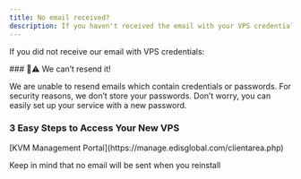 ```yaml
---
title: No email received?
description: If you haven't received the email with your VPS credentials, there's no need to worry. Install it with fresh password and the OS of your choice. Instructions for installing Linux/Windows are provided.
---
```



If you did not receive our email with VPS credentials:

<Info> ### 🚫⚠️ We can’t resend it!

  We are unable to resend emails which contain credentials or passwords. For security reasons, we don’t store your passwords. Don’t worry, you can easily set up your service with a new password.
</Warning>

### **3 Easy Steps to Access Your New VPS**

<Steps>
  <Step title="Log in to your">
    [KVM Management Portal](https://manage.edisglobal.com/clientarea.php)
  </Step>

  <Step title="Locate your VPS in the Services tab" />

  <Step title="Reinstall your VPS with a fresh OS and your own password">
    <CtaButton label="How to Install Linux or Windows" link="../vps-management/reinstalling-your-vps_-choose-linux-or-windows" />
  </Step>
</Steps>

<Tip> Keep in mind that no email will be sent when you reinstall